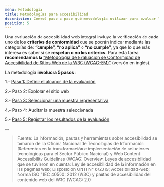 ```yaml
---
menu: Metodología
title: Metodologías para accesibilidad
description: Conocé paso a paso qué metodología utilizar para evaluar la accesibilidad de un sitio web.
position: 5
---
```


Una evaluación de accesibilidad web integral incluye la verificación de cada uno de los **criterios de conformidad** que se podrán indicar mediante las categorías de: **“cumple”, “no aplica”** o **“no cumple”,** ya que lo que más interesa es saber si se **respetan o no los criterios.** Para esta tarea **recomendamos la** [“Metodología de Evaluación de Conformidad de Accesibilidad de Sitios Web de la W3C (WCAG-EM)”](https://www.w3.org/TR/WCAG-EM/) (versión en inglés).

La metodología **involucra 5 pasos** :

1.- [Paso 1: Definir el alcance de la evaluación](https://gcba.github.io/estandares/pautas/accesibilidad/metodologia/definir_alcance_de_evaluacion/)

2.- [Paso 2: Explorar el sitio web](https://gcba.github.io/estandares/pautas/accesibilidad/metodologia/explorar_el_sitio/)

3.- [Paso 3: Seleccionar una muestra representativa](https://gcba.github.io/estandares/pautas/accesibilidad/metodologia/seleccionar_una_muestra/)

4.- [Paso 4: Auditar la muestra seleccionada](https://gcba.github.io/estandares/pautas/accesibilidad/metodologia/auditar_la_muestra/)

5.- [Paso 5: Registrar los resultados de la evaluación](https://gcba.github.io/estandares/pautas/accesibilidad/metodologia/resultados_de_la_evaluacion/)
















--

>Fuente: La información, pautas y herramientas sobre accesibilidad se tomaron de: la Oficina Nacional de Tecnologías de Información (Referentes en la transformación e implementación de soluciones tecnológicas para el Sector Público Nacional) y Web Content Accessibility Guidelines (WCAG) Overview.
Leyes de accesibilidad que se tuvieron en cuenta: Ley de accesibilidad de la información en las páginas web; Disposición ONTI N° 6/2019; Accesibilidad-web; Norma ISO / IEC 40500: 2012 (W3C) y pautas de accesibilidad del contenido web del W3C (WCAG) 2.0
